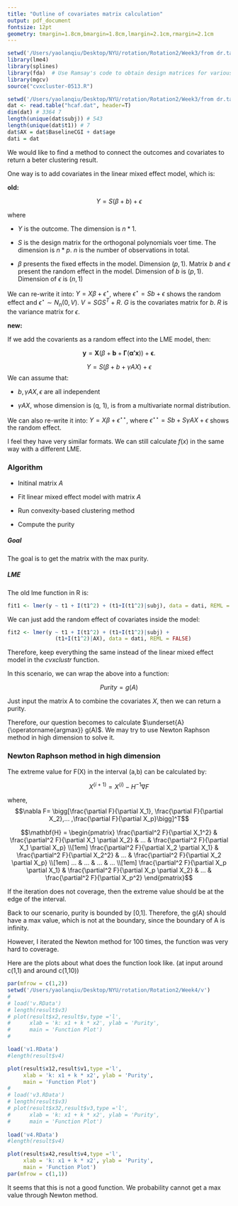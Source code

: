 ```yaml
---
title: "Outline of covariates matrix calculation"
output: pdf_document
fontsize: 12pt 
geometry: tmargin=1.8cm,bmargin=1.8cm,lmargin=2.1cm,rmargin=2.1cm
---
```


```R
setwd('/Users/yaolanqiu/Desktop/NYU/rotation/Rotation2/Week3/from dr.tarpey')
library(lme4)
library(splines)
library(fda)  # Use Ramsay's code to obtain design matrices for various
library(mgcv)
source("cvxcluster-0513.R")

setwd('/Users/yaolanqiu/Desktop/NYU/rotation/Rotation2/Week3/from dr.tarpey')
dat <- read.table("hcaf.dat", header=T)
dim(dat) # 3364 7 
length(unique(dat$subj)) # 543
length(unique(dat$t1)) # 7
dat$AX = dat$BaselineCGI + dat$age
dati = dat
```

We would like to find a method to connect the outcomes and covariates to return a beter clustering result.

One way is to add covariates in the linear mixed effect model, which is:

**old:** 

$$Y = S(\beta + b) + \epsilon$$


where 

* $Y$ is the outcome. The dimension is $n * 1$.

* $S$ is the design matrix for the orthogonal polynomials voer time. The dimension is $n * p$. $n$ is the number of observations in total. 

* $\beta$ presents the fixed effects in the model. Dimension $(p,1)$. Matrix $b$ and $\epsilon$ present the random effect in the model. Dimension of $b$ is $(p,1)$. Dimension of $\epsilon$ is $(n,1)$

We can re-write it into: $Y = X\beta + \epsilon^{\star}$, where $\epsilon^{\star} = Sb + \epsilon$ shows the random effect and $\epsilon^{\star} \sim N_n(0,V)$. $V = SGS^T + R$. $G$ is the covariates matrix for $b$. $R$ is the variance matrix for $\epsilon$.

**new:** 

If we add the covarients as a random effect into the LME model, then:

$$\mathbf{y} = \mathbf{X}(\beta + \mathbf{b} + \mathbf{\Gamma}( \mathbf{\alpha'x})) + \mathbf{\epsilon}.$$


$$Y = S(\beta + b + \gamma AX) + \epsilon$$
We can assume that: 

* $b, \gamma AX, \epsilon$ are all independent

* $\gamma AX$, whose dimension is (q, 1), is from a multivariate normal distribution.

We can also re-write it into: $Y = X\beta + \epsilon^{\star \star}$, where $\epsilon^{\star \star} = Sb  + S\gamma AX + \epsilon$ shows the random effect. 

I feel they have very similar formats. We can still calculate $f(x)$ in the same way with a different LME. 

### Algorithm

* Initinal matrix $A$

* Fit linear mixed effect model with matrix $A$

* Run convexity-based clustering method

* Compute the purity


##### Goal 

The goal is to get the matrix with the max purity. 

##### LME

The old lme function in R is: 
```R
fit1 <- lmer(y ~ t1 + I(t1^2) + (t1+I(t1^2)|subj), data = dati, REML = FALSE)
```
We can just add the random effect of covariates inside the model: 
```R
fit2 <- lmer(y ~ t1 + I(t1^2) + (t1+I(t1^2)|subj) +  
               (t1+I(t1^2)|AX), data = dati, REML = FALSE)
```
Therefore, keep everything the same instead of the linear mixed effect model in the *cvxclustr* function. 

In this scenario, we can wrap the above into a function:

$$Purity = g(A) $$

Just input the matrix A to combine the covariates $X$, then we can return a purity. 

Therefore, our question becomes to calculate $\underset{A}{\operatorname{argmax}}   g(A)$. We may try to use Newton Raphson method in high dimension to solve it.

### Newton Raphson method in high dimension

The extreme value for F(X) in the interval (a,b) can be calculated by:

$$X^{(i+1)} = X^{(i)} - H^{-1} \nabla F$$

where, 
$$\nabla F= \bigg[\frac{\partial F}{\partial X_1}, \frac{\partial F}{\partial X_2},... ,\frac{\partial F}{\partial X_p}\bigg]^T$$

$$\mathbf{H} = \begin{pmatrix}
\frac{\partial^2 F}{\partial X_1^2} & \frac{\partial^2 F}{\partial X_1 \partial X_2}  & ... & \frac{\partial^2 F}{\partial X_1 \partial X_p} \\[1em]
\frac{\partial^2 F}{\partial X_2 \partial X_1} & \frac{\partial^2 F}{\partial X_2^2}  & ... & \frac{\partial^2 F}{\partial X_2 \partial X_p} \\[1em]
... & ...  & ... & ... \\[1em]
\frac{\partial^2 F}{\partial X_p \partial X_1} & \frac{\partial^2 F}{\partial X_p \partial X_2}  & ... & \frac{\partial^2 F}{\partial X_p^2} 
\end{pmatrix}$$


If the iteration does not coverage, then the extreme value should be at the edge of the interval. 

Back to our scenario, purity is bounded by [0,1]. Therefore, the g(A) should have a max value, which is not at the boundary, since the boundary of A is infinity. 

However, I iterated the Newton method for 100 times, the function was very hard to coverage.

Here are the plots about what does the function look like. (at input around c(1,1) and around c(1,10))

```R

par(mfrow = c(1,2))
setwd('/Users/yaolanqiu/Desktop/NYU/rotation/Rotation2/Week4/v')
# 
# load('v.RData')
# length(result$v3)
# plot(result$x2,result$v,type ='l',
#      xlab = 'k: x1 + k * x2', ylab = 'Purity',
#      main = 'Function Plot')
# 

load('v1.RData')
#length(result$v4)

plot(result$x12,result$v1,type ='l',
     xlab = 'k: x1 + k * x2', ylab = 'Purity',
     main = 'Function Plot')
# 
# load('v3.RData')
# length(result$v3)
# plot(result$x32,result$v3,type ='l',
#      xlab = 'k: x1 + k * x2', ylab = 'Purity',
#      main = 'Function Plot')
 
load('v4.RData')
#length(result$v4)

plot(result$x42,result$v4,type ='l',
     xlab = 'k: x1 + k * x2', ylab = 'Purity',
     main = 'Function Plot')
par(mfrow = c(1,1))
```


It seems that this is not a good function. We probability cannot get a max value through Newton method. 




